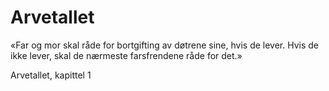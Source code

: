 
# Arvetallet

«Far og mor skal råde for bortgifting av døtrene sine, hvis de lever. Hvis de ikke lever, skal de nærmeste farsfrendene råde for det.»

Arvetallet, kapittel 1

<SubPages meta={meta} />